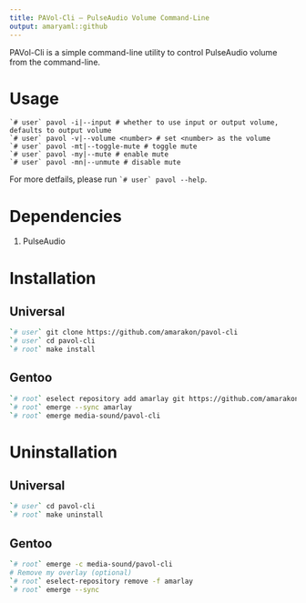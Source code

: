 ```yaml
---
title: PAVol-Cli – PulseAudio Volume Command-Line
output: amaryaml::github
---
```


PAVol-Cli is a simple command-line utility to control PulseAudio volume from the command-line.

# Usage

```
`# user` pavol -i|--input # whether to use input or output volume, defaults to output volume
`# user` pavol -v|--volume <number> # set <number> as the volume
`# user` pavol -mt|--toggle-mute # toggle mute
`# user` pavol -my|--mute # enable mute
`# user` pavol -mn|--unmute # disable mute
```

For more detfails, please run `` `# user` pavol --help ``.

# Dependencies

1. PulseAudio

# Installation

## Universal

```sh
`# user` git clone https://github.com/amarakon/pavol-cli
`# user` cd pavol-cli
`# root` make install
```

## Gentoo

```sh
`# root` eselect repository add amarlay git https://github.com/amarakon/amarlay
`# root` emerge --sync amarlay
`# root` emerge media-sound/pavol-cli
```

# Uninstallation

## Universal

```sh
`# user` cd pavol-cli
`# root` make uninstall
```

## Gentoo

```sh
`# root` emerge -c media-sound/pavol-cli
# Remove my overlay (optional)
`# root` eselect-repository remove -f amarlay
`# root` emerge --sync
```
